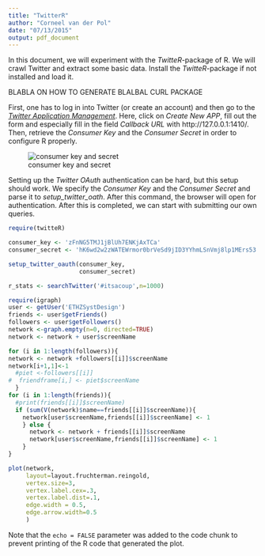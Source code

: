 ```yaml
---
title: "TwitterR"
author: "Corneel van der Pol"
date: "07/13/2015"
output: pdf_document
---
```


In this document, we will experiment with the _TwitteR_-package of R. We will crawl Twitter and extract some basic data. Install the _TwitteR_-package if not installed and load it.


BLABLA ON HOW TO GENERATE BLALBAL CURL PACKAGE

First, one has to log in into Twitter (or create an account) and then go to the [_Twitter Application Management_](https://aps.twitter.com). Here, click on _Create New APP_, fill out the form and especially fill in the field *Callback URL* with http://127.0.0.1:1410/. Then, retrieve the _Consumer Key_ and the _Consumer Secret_ in order to configure R properly.

![consumer key and secret](figures/twitter_app.png)

Setting up the _Twitter OAuth_ authentication can be hard, but this setup should work. We specify the _Consumer Key_ and the _Consumer Secret_ and parse it to _setup\_twitter\_oath_. After this command, the browser will open for authentication. After this is completed, we can start with submitting our own queries.

```r

require(twitteR)

consumer_key <- 'zFnNG5TMJ1jBlUh7ENKjAxTCa'
consumer_secret <- 'hK6wd2w2zWATEWrmor0brVeSd9jID3YYhmLSnVmj8lp1MErs53'

setup_twitter_oauth(consumer_key,
                    consumer_secret)

r_stats <- searchTwitter('#itsacoup',n=1000)
```
```r
require(igraph)
user <- getUser('ETHZSystDesign')
friends <- user$getFriends()
followers <- user$getFollowers()
network <-graph.empty(n=0, directed=TRUE)
network <- network + user$screenName

for (i in 1:length(followers)){
network <- network +followers[[i]]$screenName
network[i+1,1]<-1
  #piet <-followers[[i]]
#  friendframe[i,] <- piet$screenName
  }
for (i in 1:length(friends)){
  #print(friends[[i]]$screenName)
  if (sum(V(network)$name==friends[[i]]$screenName)){
    network[user$screenName,friends[[i]]$screenName] <- 1
    } else {
      network <- network + friends[[i]]$screenName
      network[user$screenName,friends[[i]]$screenName] <- 1
    }
}

plot(network,
     layout=layout.fruchterman.reingold,
     vertex.size=3,
     vertex.label.cex=.3,
     vertex.label.dist=.1,
     edge.width = 0.5,
     edge.arrow.width=0.5
     )
```
Note that the `echo = FALSE` parameter was added to the code chunk to prevent printing of the R code that generated the plot.

